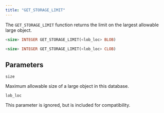 ```yaml
---
title: "GET_STORAGE_LIMIT"
---
```


The `GET_STORAGE_LIMIT` function returns the limit on the largest allowable large object.

```sql
<size> INTEGER GET_STORAGE_LIMIT(<lob_loc> BLOB)

<size> INTEGER GET_STORAGE_LIMIT(<lob_loc> CLOB)
```

## Parameters

`size`

 Maximum allowable size of a large object in this database.

`lob_loc`

 This parameter is ignored, but is included for compatibility.
